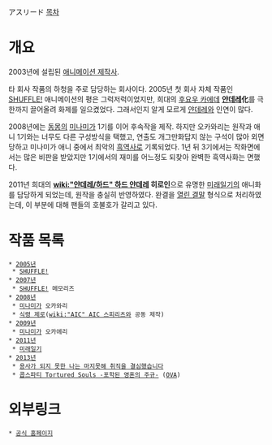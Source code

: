 アスリード
[[목차]]
= 개요 =
2003년에 설립된 [[애니메이션 제작사]].

타 회사 작품의 하청을 주로 담당하는 회사이다. 2005년 첫 회사 자체 작품인 [[SHUFFLE!]] 애니메이션의 평은 그럭저럭이었지만, 희대의 [[후요우 카에데]] '''[[얀데레]]化'''를 극한까지 끌어올려 화제를 일으켰었다. 그래서인지 알게 모르게 [[얀데레]]와 인연이 많다.

2008년에는 [[동몽]]의 [[미나미가]] 1기를 이어 후속작을 제작. 하지만 오카와리는 원작과 애니 1기와는 너무도 다른 구성방식을 택했고, 연출도 개그만화답지 않는 구석이 많아 외면당하고 미나미가 애니 중에서 최악의 [[흑역사]]로 기록되었다. 1년 뒤 3기에서는 작화면에서는 많은 비판을 받았지만 1기에서의 재미를 어느정도 되찾아 완벽한 흑역사화는 면했다.

2011년 희대의 '''[[wiki:"얀데레/하드" 하드 얀데레]] 히로인'''으로 유명한 [[미래일기]]의 애니화를 담당하게 되었는데, 원작을 충실히 반영하였다. 완결을 [[열린 결말]] 형식으로 처리하였는데, 이 부분에 대해 팬들의 호불호가 갈리고 있다.

= 작품 목록 =
 * [[2005년]]
  * [[SHUFFLE!]]
 * [[2007년]]
  * [[SHUFFLE!]] 메모리즈
 * [[2008년]]
  * [[미나미가]] 오카와리
  * [[식령 제로]]([[wiki:"AIC" AIC 스피리츠]]와 공동 제작)
 * [[2009년]]
  * [[미나미가]] 오카에리
 * [[2011년]]
  * [[미래일기]]
 * [[2013년]]
  * [[용사가 되지 못한 나는 마지못해 취직을 결심했습니다]]
  * [[콥스파티 Tortured Souls -포학된 영혼의 주규-]] ([[OVA]])

= 외부링크 = 
 * [http://www.asread.net/top.html 공식 홈페이지]
